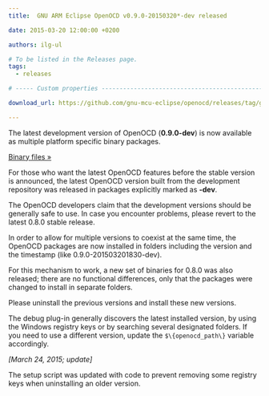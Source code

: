 ```yaml
---
title:  GNU ARM Eclipse OpenOCD v0.9.0-20150320*-dev released

date: 2015-03-20 12:00:00 +0200

authors: ilg-ul

# To be listed in the Releases page.
tags:
  - releases

# ----- Custom properties -----------------------------------------------------

download_url: https://github.com/gnu-mcu-eclipse/openocd/releases/tag/gae-0.9.0-20150320/

---
```


The latest development version of OpenOCD (**0.9.0-dev**) is now available as multiple platform specific binary packages.

<!-- truncate -->

<p><a href={frontMatter.download_url}>Binary files »</a></p>

For those who want the latest OpenOCD features before the stable version is announced, the latest OpenOCD version built from the development repository was released in packages explicitly marked as **-dev**.

The OpenOCD developers claim that the development versions should be generally safe to use. In case you encounter problems, please revert to the latest 0.8.0 stable release.

In order to allow for multiple versions to coexist at the same time, the OpenOCD packages are now installed in folders including the version and the timestamp (like 0.9.0-201503201830-dev).

For this mechanism to work, a new set of binaries for 0.8.0 was also released; there are no functional differences, only that the packages were changed to install in separate folders.

Please uninstall the previous versions and install these new versions.

The debug plug-in generally discovers the latest installed version, by using the Windows registry keys or by searching several designated folders. If you need to use a different version, update the `$\{openocd_path\}` variable accordingly.

_[March 24, 2015; update]_

The setup script was updated with code to prevent removing some registry keys when uninstalling an older version.
